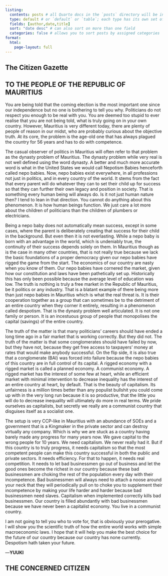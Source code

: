```yaml
---
listing: 
  contents: posts # all Quarto docs in the `posts` directory will be included on your listing page
  type: default # or `default` or `table`; each type has its own set of yaml options to include
  fields: [author,date,title]
  sort: "date desc" # can also sort on more than one field
  categories: false # allows you to sort posts by assigned categories
format: 
  html:
    page-layout: full
---
```


:::{.box .bs-right}

# The Citizen Gazette
:::

:::{.box .bs-bottom .ji}
:::{.center}
## TO THE PEOPLE OF THE REPUBLIC OF MAURITIUS   
:::

You are being told that the coming election is the most important one since our independence but no one is bothering to tell you why. Politicians do not respect you enough to be real with you. You are deemed too stupid to ever realise that you are not being told, what is truly going on in your own country. However, Mauritius is very different today, there are plenty of people of reason in our midst, who are probably curious about the objective truth. At its core, the problem is the age-old one that has always plagued the country for 56 years and has to do with competence.

The casual observer of politics in Mauritius will often refer to that problem as the dynasty problem of Mauritius. The dynasty problem while very real is not well defined using the word dynasty. A better and much more accurate word is what in the United States we would call Nepotism Babies henceforth called nepo babies. Now, nepo babies exist everywhere, in all professions not just in politics, and in every country of the world. It stems from the fact that every parent will do whatever they can to set their child up for success so that they can further their own legacy and position in society. That is something every human being will always do. Is it not just human nature then? I tend to lean in that direction. You cannot do anything about this phenomenon. It is how human beings function. We just care a lot more about the children of politicians than the children of plumbers or electricians.

Being a nepo baby does not automatically mean success, except in some cases, where the parent is deliberately creating that success for their child in the background. But even then it is not everlasting. While a nepo baby is born with an advantage in the world, which is undeniably true, the continuity of their success depends solely on them. In Mauritius though as is the case in many other countries, that is not really true because we lack the basic foundations of a proper democracy given our nepo babies have rigged the game from the start. The economics of our country are nasty when you know of them. Our nepo babies have cornered the market, given how our constitution and laws have been pathetically set up. Historically this has only been possible because the average level of education was low. The truth is nothing is truly a free market in the Republic of Mauritius, be it politics or any industry. That is a blatant example of there being more than just nepo babies in Mauritius which is what the real threat is. It is their cooperation together as a group that can sometimes be to the detriment of an entire country when they corner it entirely, resulting in a phenomenon called despotism. That is the dynasty problem well articulated. It is not one family or person. It is an incestuous group of people that monopolises the capital (savings) of the entire country.

The truth of the matter is that many politicians' careers should have ended a long time ago in a fair market that is working correctly. But they did not. The truth of the matter is that some conglomerates should have failed by now, but they have not, because they get free access to taxpayers' money at rates that would make anybody successful. On the flip side, it is also true that a conglomerate (BAI) was forced into failure because the nepo babies of this country are in full control of its capital. A rigged economy with a rigged market is called a planned economy. A communist economy. A rigged market has the interest of some few at heart, while an efficient market with minimal intervention to decrease inequality has the interest of an entire country at heart, by default. That is the beauty of capitalism. Its unfairness is a million times better than any populist bullshit you could come up with in the very long run because it is so productive, that the little you will do to decrease inequality will ultimately do more in real terms. We pride ourselves as capitalists, but secretly we really are a communist country that disguises itself as a socialist one.

The setup is very CCP-like in Mauritius with an abundance of SOEs and a government that is a Kingmaker in the private sector and can destroy virtually any company. Which is why we are stuck as a country having barely made any progress for many years now. We gave capital to the wrong people for 10 years. We need capitalism. We never really had it. But if this country is to truly progress, it needs capitalism so that the most competent people can make this country successful in both the public and private sectors. It needs efficiency. For that to happen, it needs real competition. It needs to let bad businessmen go out of business and let the good ones become the richest in our country because these bad businessmen are choking the rest of the population every day with their incompetence. Bad businessmen will always need to attach a noose around your neck that they will periodically pull on to choke you to supplement their incompetence by making your life harder and harder because bad businessmen need slaves. Capitalism when implemented correctly kills bad businessmen. Our country is filled abundantly with bad businessmen because we have never been a capitalist economy. You live in a communist country.

I am not going to tell you who to vote for, that is obviously your prerogative. I will show you the scientific truth of how the entire world works with simple macroeconomic laws. I hope that it will help you make the best choice for the future of our country because our country has none currently. Despotism hath taken your future.

---**YUUKI**


:::

:::{.center .box .bs-right}
# THE CONCERNED CITIZEN
:::
